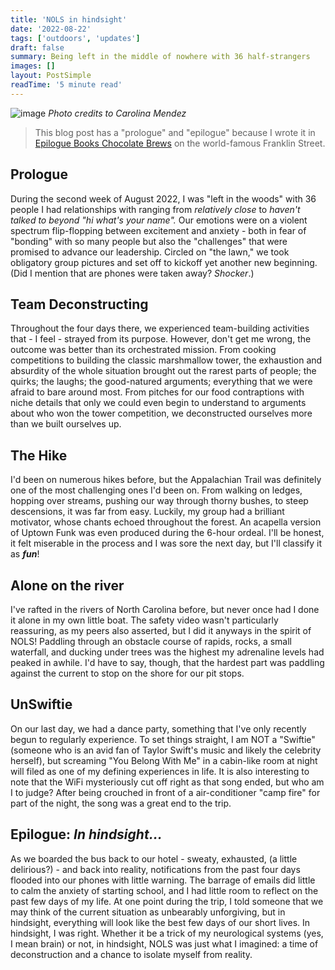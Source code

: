 ```yaml
---
title: 'NOLS in hindsight'
date: '2022-08-22'
tags: ['outdoors', 'updates']
draft: false
summary: Being left in the middle of nowhere with 36 half-strangers
images: []
layout: PostSimple
readTime: '5 minute read'
---
```


![image](https://user-images.githubusercontent.com/69332964/185798891-82e23f24-f53f-482f-829c-17bf16b7eb5b.png)
_Photo credits to Carolina Mendez_

> This blog post has a "prologue" and "epilogue" because I wrote it in [Epilogue Books Chocolate Brews](https://epiloguebookcafe.com/) on the world-famous Franklin Street.

## Prologue

During the second week of August 2022, I was "left in the woods" with 36 people I had relationships with ranging from _relatively close_ to _haven't talked to beyond "hi what's your name"._ Our emotions were on a violent spectrum flip-flopping between excitement and anxiety - both in fear of "bonding" with so many people but also the "challenges" that were promised to advance our leadership. Circled on "the lawn," we took obligatory group pictures and set off to kickoff yet another new beginning. (Did I mention that are phones were taken away? _Shocker_.)

## Team Deconstructing

Throughout the four days there, we experienced team-building activities that - I feel - strayed from its purpose. However, don't get me wrong, the outcome was better than its orchestrated mission. From cooking competitions to building the classic marshmallow tower, the exhaustion and absurdity of the whole situation brought out the rarest parts of people; the quirks; the laughs; the good-natured arguments; everything that we were afraid to bare around most. From pitches for our food contraptions with niche details that only we could even begin to understand to arguments about who won the tower competition, we deconstructed ourselves more than we built ourselves up.

## The Hike

I'd been on numerous hikes before, but the Appalachian Trail was definitely one of the most challenging ones I'd been on. From walking on ledges, hopping over streams, pushing our way through thorny bushes, to steep descensions, it was far from easy. Luckily, my group had a brilliant motivator, whose chants echoed throughout the forest. An acapella version of Uptown Funk was even produced during the 6-hour ordeal. I'll be honest, it felt miserable in the process and I was sore the next day, but I'll classify it as **_fun_**!

## Alone on the river

I've rafted in the rivers of North Carolina before, but never once had I done it alone in my own little boat. The safety video wasn't particularly reassuring, as my peers also asserted, but I did it anyways in the spirit of NOLS! Paddling through an obstacle course of rapids, rocks, a small waterfall, and ducking under trees was the highest my adrenaline levels had peaked in awhile. I'd have to say, though, that the hardest part was paddling against the current to stop on the shore for our pit stops.

## UnSwiftie

On our last day, we had a dance party, something that I've only recently begun to regularly experience. To set things straight, I am NOT a "Swiftie" (someone who is an avid fan of Taylor Swift's music and likely the celebrity herself), but screaming "You Belong With Me" in a cabin-like room at night will filed as one of my defining experiences in life. It is also interesting to note that the WiFi mysteriously cut off right as that song ended, but who am I to judge? After being crouched in front of a air-conditioner "camp fire" for part of the night, the song was a great end to the trip.

## Epilogue: _In hindsight..._

As we boarded the bus back to our hotel - sweaty, exhausted, (a little delirious?) - and back into reality, notifications from the past four days flooded into our phones with little warning. The barrage of emails did little to calm the anxiety of starting school, and I had little room to reflect on the past few days of my life. At one point during the trip, I told someone that we may think of the current situation as unbearably unforgiving, but in hindsight, everything will look like the best few days of our short lives. In hindsight, I was right. Whether it be a trick of my neurological systems (yes, I mean brain) or not, in hindsight, NOLS was just what I imagined: a time of deconstruction and a chance to isolate myself from reality.
